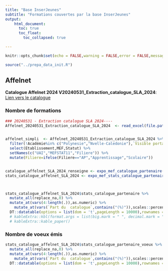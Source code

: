 ```yaml
---
title: "Base InserJeunes"
subtitle: "Formations couvertes par la base InserJeunes"
output: 
    html_document:
      toc: true
      toc_float:
        toc_collapsed: true

---
```


```r
knitr::opts_chunk$set(echo = FALSE,warning = FALSE,error = FALSE,message = FALSE)

source("../prepa_data_init.R")

```

## Affelnet

**Catalogue Affelnet 2024 V20240531_Extraction_catalogue_SLA_2024**: [Lien vers le catalogue](https://docs.google.com/spreadsheets/d/1i3URB63eaiQJ9UfteY4_PULom_I5f1wK/edit#gid=397487575)

### Nombre de formations


```r
### 20240531 - Extraction catalogue SLA 2024----
Affelnet_20240531_Extraction_catalogue_SLA_2024  <- read_excel(file.path(chemin_racine_data,"affelnet/2024/20240531 - Catalogue offres voie professionnelle - AFFELNET.xlsx") ) 


affelnet_simpli  <- Affelnet_20240531_Extraction_catalogue_SLA_2024 %>% 
  filter(!Académie%in% c("Polynesie","Nvelle-Caledonie"),`Visible portail`=="O") %>% 
  select(Etablissement,MEF,Statut) %>% 
  setNames(c("UAI","MEFSTAT11","Filiere")) %>% 
  mutate(Filiere=ifelse(Filiere=="AP","Apprentissage","Scolaire")) 


catalogue_affelnet_SLA_2024_renseigne <- expo_mef_catalogue_partenaire(catalogue_init = affelnet_simpli,type_source = "affelnet")
stats_catalogue_affelnet_SLA_2024 <- expo_mef_stats_catalogue_partenaire(catalogue_partenaire_renseigne = catalogue_affelnet_SLA_2024_renseigne)



stats_catalogue_affelnet_SLA_2024$stats_catalogue_partenaire %>%
  mutate_all(replace_na,0) %>% 
  mutate_at(vars(4:length(.)),as.numeric) %>% 
    mutate_at(vars(`Part du  catalogue`,contains("(%)")),scales::percent,accuracy=0.1) %>% 
  DT::datatable(options = list(dom = 't',pageLength = 10000),rownames = F)
  # kableExtra::kbl(format.args = list(big.mark = " ", decimal.mark = ",")) %>%
  # kableExtra::kable_paper()
```

<!--
### Nombre d'élèves en année terminale

```r
stats_catalogue_affelnet_SLA_2024$stats_catalogue_partenaire_effectifs_temp %>%
  select(-`Nombre d'élèves à la rentrée`) %>% 
  mutate_all(replace_na,0) %>% 
  mutate_at(vars(4:length(.)),as.numeric) %>% 
    mutate_at(vars(`Part du  catalogue`,contains("(%)")),scales::percent,accuracy=0.1) %>% 
  DT::datatable(options = list(dom = 't',pageLength = 10000),rownames = F)

```

-->

### Nombre de voeux émis

```r
stats_catalogue_affelnet_SLA_2024$stats_catalogue_partenaire_voeux %>%
  mutate_all(replace_na,0) %>% 
  mutate_at(vars(4:length(.)),as.numeric) %>% 
    mutate_at(vars(`Part du  catalogue`,contains("(%)")),scales::percent,accuracy=0.1) %>% 
  DT::datatable(options = list(dom = 't',pageLength = 10000),rownames = F)

```




